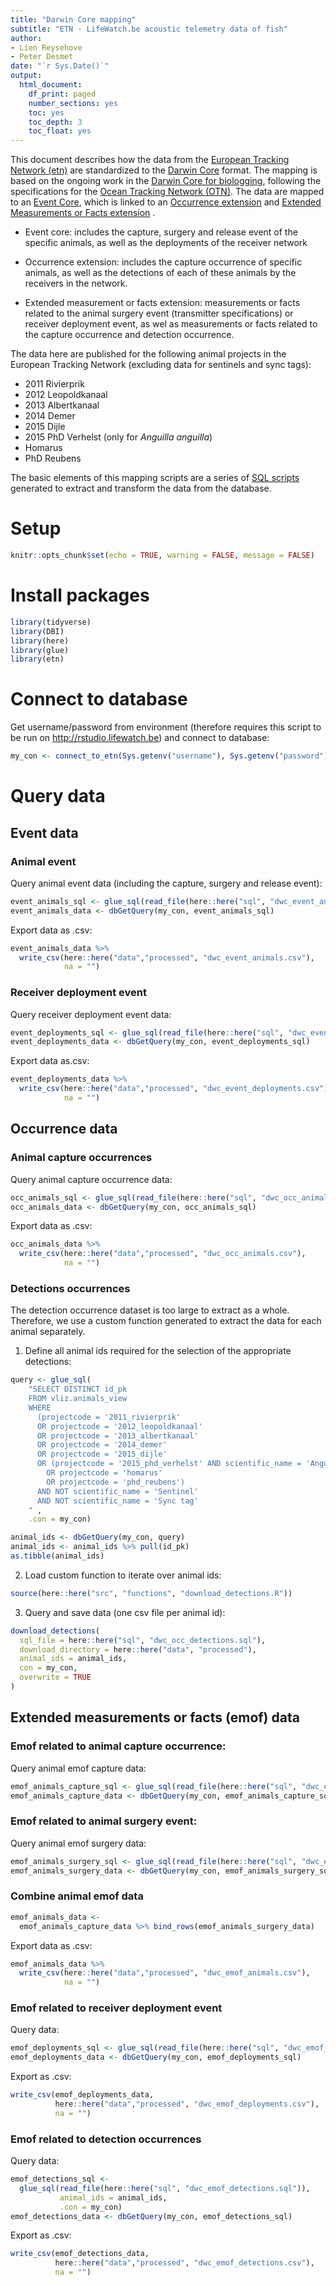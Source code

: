 ```yaml
---
title: "Darwin Core mapping"
subtitle: "ETN - LifeWatch.be acoustic telemetry data of fish"
author:
- Lien Reysehove
- Peter Desmet
date: "`r Sys.Date()`"
output:
  html_document:
    df_print: paged
    number_sections: yes
    toc: yes
    toc_depth: 3
    toc_float: yes
---
```


This document describes how the data from the [European Tracking Network (etn)](http://www.lifewatch.be/etn/) are standardized to the [Darwin Core]() format.
The mapping is based on the ongoing work in the [Darwin Core for biologging](https://github.com/tdwg/dwc-for-biologging/), following the specifications for the [Ocean Tracking Network (OTN)](https://github.com/tdwg/dwc-for-biologging/wiki/Acoustic-sensor-enabled-tracking-of-blue-sharks). The data are mapped to an [Event Core](http://rs.gbif.org/core/dwc_event_2016_06_21.xml), which is linked to an [Occurrence extension](http://rs.gbif.org/core/dwc_event_2016_06_21.xml) and [Extended Measurements or Facts extension](http://rs.gbif.org/extension/obis/extended_measurement_or_fact.xml) .

- Event core: includes the capture, surgery and release event of the specific animals, as well as the deployments of the receiver network

- Occurrence extension: includes the capture occurrence of specific animals, as well as the detections of each of these animals by the receivers in the network.

- Extended measurement or facts extension: measurements or facts related to the animal surgery event (transmitter specifications) or receiver deployment event, as wel as measurements or facts related to the capture occurrence and detection occurrence.

The data here are published for the following animal projects in the European Tracking Network (excluding data for sentinels and sync tags):

- 2011 Rivierprik
- 2012 Leopoldkanaal
- 2013 Albertkanaal
- 2014 Demer
- 2015 Dijle
- 2015 PhD Verhelst (only for _Anguilla anguilla_)
- Homarus
- PhD Reubens

The basic elements of this mapping scripts are a series of [SQL scripts](https://github.com/inbo/etn-occurrences/tree/master/sql) generated to extract and transform the data from the database.

# Setup 

```r
knitr::opts_chunk$set(echo = TRUE, warning = FALSE, message = FALSE)
```

# Install packages

```r
library(tidyverse)
library(DBI)
library(here)
library(glue)
library(etn)
```

# Connect to database

Get username/password from environment (therefore requires this script to be run on <http://rstudio.lifewatch.be>) and connect to database:

```r
my_con <- connect_to_etn(Sys.getenv("username"), Sys.getenv("password"))
```

# Query data

## Event data

### Animal event

Query animal event data (including the capture, surgery and release event):

```r
event_animals_sql <- glue_sql(read_file(here::here("sql", "dwc_event_animals.sql")), .con = my_con)
event_animals_data <- dbGetQuery(my_con, event_animals_sql)
```

Export data as .csv:

```r
event_animals_data %>% 
  write_csv(here::here("data","processed", "dwc_event_animals.csv"),
            na = "")
```

### Receiver deployment event

Query receiver deployment event data:

```r
event_deployments_sql <- glue_sql(read_file(here::here("sql", "dwc_event_deployments.sql")), .con = my_con)
event_deployments_data <- dbGetQuery(my_con, event_deployments_sql)
```

Export data as.csv:

```r
event_deployments_data %>% 
  write_csv(here::here("data","processed", "dwc_event_deployments.csv"),
            na = "")
```

## Occurrence data

### Animal capture occurrences

Query animal capture occurrence data:

```r
occ_animals_sql <- glue_sql(read_file(here::here("sql", "dwc_occ_animals.sql")), .con = my_con)
occ_animals_data <- dbGetQuery(my_con, occ_animals_sql)
```

Export data as .csv:

```r
occ_animals_data %>% 
  write_csv(here::here("data","processed", "dwc_occ_animals.csv"),
            na = "")
```

### Detections occurrences

The detection occurrence dataset is too large to extract as a whole. Therefore, we use a custom function generated to extract the data for each animal separately.  

1. Define all animal ids required for the selection of the appropriate detections:

```r
query <- glue_sql(
    "SELECT DISTINCT id_pk
    FROM vliz.animals_view
    WHERE 
      (projectcode = '2011_rivierprik' 
      OR projectcode = '2012_leopoldkanaal'
      OR projectcode = '2013_albertkanaal'
      OR projectcode = '2014_demer'
      OR projectcode = '2015_dijle'
      OR (projectcode = '2015_phd_verhelst' AND scientific_name = 'Anguilla anguilla')
        OR projectcode = 'homarus'
        OR projectcode = 'phd_reubens')
      AND NOT scientific_name = 'Sentinel'
      AND NOT scientific_name = 'Sync tag'
    " ,
    .con = my_con)

animal_ids <- dbGetQuery(my_con, query)
animal_ids <- animal_ids %>% pull(id_pk)
as.tibble(animal_ids)
```

2. Load custom function to iterate over animal ids:

```r
source(here::here("src", "functions", "download_detections.R"))
```

3. Query and save data (one csv file per animal id):

```r
download_detections(
  sql_file = here::here("sql", "dwc_occ_detections.sql"),
  download_directory = here::here("data", "processed"),
  animal_ids = animal_ids,
  con = my_con,
  overwrite = TRUE
)
```

## Extended measurements or facts (emof) data

### Emof related to animal capture occurrence:

Query animal emof capture data:

```r
emof_animals_capture_sql <- glue_sql(read_file(here::here("sql", "dwc_emof_animals_capture.sql")), .con = my_con)
emof_animals_capture_data <- dbGetQuery(my_con, emof_animals_capture_sql)
```

### Emof related to animal surgery event:

Query animal emof surgery data:

```r
emof_animals_surgery_sql <- glue_sql(read_file(here::here("sql", "dwc_emof_animals_surgery.sql")), .con = my_con)
emof_animals_surgery_data <- dbGetQuery(my_con, emof_animals_surgery_sql)
```

### Combine animal emof data

```r
emof_animals_data <- 
  emof_animals_capture_data %>% bind_rows(emof_animals_surgery_data)
```

Export data as .csv:

```r
emof_animals_data %>% 
  write_csv(here::here("data","processed", "dwc_emof_animals.csv"),
            na = "")
```

###  Emof related to receiver deployment event

Query data:

```r
emof_deployments_sql <- glue_sql(read_file(here::here("sql", "dwc_emof_deployments.sql")), .con = my_con)
emof_deployments_data <- dbGetQuery(my_con, emof_deployments_sql)
```

Export as .csv:

```r
write_csv(emof_deployments_data,
          here::here("data","processed", "dwc_emof_deployments.csv"),
          na = "")
```

### Emof related to detection occurrences

Query data:

```r
emof_detections_sql <- 
  glue_sql(read_file(here::here("sql", "dwc_emof_detections.sql")), 
           animal_ids = animal_ids,
           .con = my_con)
emof_detections_data <- dbGetQuery(my_con, emof_detections_sql)
```

Export as .csv:

```r
write_csv(emof_detections_data,
          here::here("data","processed", "dwc_emof_detections.csv"),
          na = "")
```



